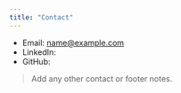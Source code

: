 ```yaml
---
title: "Contact"
---
```


- Email: <name@example.com>
- LinkedIn: <link>
- GitHub: <link>

> Add any other contact or footer notes.
